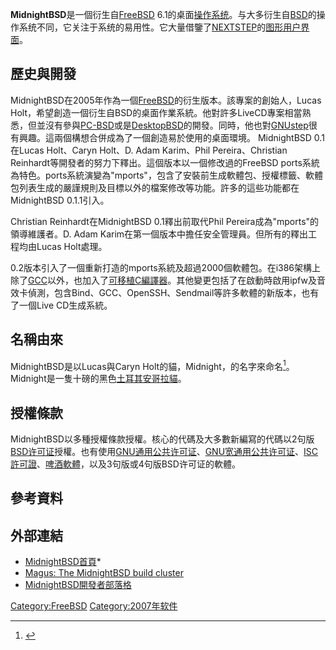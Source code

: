 {{NoteTA|G1=IT|G2=FL}}
{{Infobox OS
| name                   = MidnightBSD
| logo                   = MidnightBSDLogo.svg
| logo size              = 128px
| screenshot             = MidnightBSD.jpg
| screenshot size        = 200px
| caption                = MidnightBSD 0.1
| developer              = MidnightBSD專案
| family                 = [[BSD|BSD]]
| source model           = [[开放源代码|开放源代码]]
| working state          = 進行中
| released               = 0.1 / {{Start date|2007|08|06|df=yes}}<ref>{{cite web|title=0.1-RELEASE Notes|url=http://www.midnightbsd.org/notes/0.1/notes.html|accessdate=2014-08-13|date=2007-08-06|archive-date=2019-06-10|archive-url=https://web.archive.org/web/20190610034407/http://www.midnightbsd.org/notes/0.1/notes.html|dead-url=no}}</ref>
| latest release version = 2.2.0
| latest release date    = {{Release date and age|2022|06|07|df=yes}}<ref>{{cite web |url=https://www.midnightbsd.org/notes/ |title=MidnightBSD 2.2.0 |date=2022-06-08 |accessdate=2022-06-07 }}</ref>
| latest preview version = 
| latest preview date    = 
| marketing target       = 
| programmed in          = 
| language               = 
| prog language          = 
| updatemodel            = 
| package manager        = MidnightBSD mports/Packages
| supported_platforms    = [[i386|i386]]、{{link-en|SPARC64|SPARC64}}、[[AMD64|AMD64]]
| kernel type            = [[整塊性核心|整塊性核心]]
| userland               = 
| ui                     = [[GNUstep|GNUstep]]
| license                = [[BSD许可证|BSD许可证]]<ref name=license>{{cite web|title=The MidnightBSD Copyright|url=http://www.midnightbsd.org/legal/mbsd-license.html|accessdate=2014-08-14|archive-date=2014-08-14|archive-url=https://web.archive.org/web/20140814175435/http://www.midnightbsd.org/legal/mbsd-license.html|dead-url=no}}</ref>
| website                = {{URL|https://www.midnightbsd.org/}}
}}

'''MidnightBSD'''是一個衍生自[[FreeBSD|FreeBSD]] 6.1的桌面[[操作系统|操作系统]]。与大多衍生自[[BSD|BSD]]的操作系统不同，它关注于系统的易用性。它大量借鑒了[[NEXTSTEP|NEXTSTEP]]的[[图形用户界面|图形用户界面]]。

== 歷史與開發 ==
MidnightBSD在2005年作為一個[[FreeBSD|FreeBSD]]的衍生版本。該專案的創始人，Lucas Holt，希望創造一個衍生自BSD的桌面作業系統。他對許多LiveCD專案相當熟悉，但並沒有參與[[PC-BSD|PC-BSD]]或是[[DesktopBSD|DesktopBSD]]的開發。同時，他也對[[GNUstep|GNUstep]]很有興趣。這兩個構想合併成為了一個創造易於使用的桌面環境。
MidnightBSD 0.1在Lucas Holt、Caryn Holt、D. Adam Karim、Phil Pereira、Christian Reinhardt等開發者的努力下釋出。這個版本以一個修改過的FreeBSD ports系統為特色。ports系統演變為"mports"，包含了安裝前生成軟體包、授權標籤、軟體包列表生成的嚴謹規則及目標以外的檔案修改等功能。許多的這些功能都在MidnightBSD 0.1.1引入。

Christian Reinhardt在MidnightBSD 0.1釋出前取代Phil Pereira成為"mports"的領導維護者。D. Adam Karim在第一個版本中擔任安全管理員。但所有的釋出工程均由Lucas Holt處理。

0.2版本引入了一個重新打造的mports系統及超過2000個軟體包。在i386架構上除了[[GCC|GCC]]以外，也加入了[[可移植C編譯器|可移植C編譯器]]。其他變更包括了在啟動時啟用ipfw及音效卡偵測，包含Bind、GCC、OpenSSH、Sendmail等許多軟體的新版本，也有了一個Live CD生成系統。

== 名稱由來 ==
MidnightBSD是以Lucas與Caryn Holt的貓，Midnight，的名字來命名<ref>{{cite web|title=MidnightBSD: Naming an OS|url=http://www.midnightbsd.org/about/#history|accessdate=2014-08-14|archive-date=2020-09-07|archive-url=https://web.archive.org/web/20200907103341/http://www.midnightbsd.org/about/#history|dead-url=no}}</ref>。Midnight是一隻十磅的黑色[[土耳其安哥拉貓|土耳其安哥拉貓]]。

== 授權條款 ==
MidnightBSD以多種授權條款授權。核心的代碼及大多數新編寫的代碼以2句版[[BSD许可证|BSD许可证]]授權。也有使用[[GNU通用公共许可证|GNU通用公共许可证]]、[[GNU宽通用公共许可证|GNU宽通用公共许可证]]、[[ISC許可證|ISC許可證]]、[[啤酒軟體|啤酒軟體]]，以及3句版或4句版BSD许可证的軟體。

==參考資料==
{{reflist}}

==外部連結==
*[http://www.midnightbsd.org/ MidnightBSD首頁]* {{Wayback|url=http://www.midnightbsd.org/ |date=20130912160620 }}
*[http://www.midnightbsd.org/magus/ Magus: The MidnightBSD build cluster] {{Wayback|url=http://www.midnightbsd.org/magus/ |date=20201021164210 }}
*[https://web.archive.org/web/20140529084333/http://www.justjournal.com/users/mbsd MidnightBSD開發者部落格]

{{FreeBSD}}

[[Category:FreeBSD|Category:FreeBSD]]
[[Category:2007年软件|Category:2007年软件]]